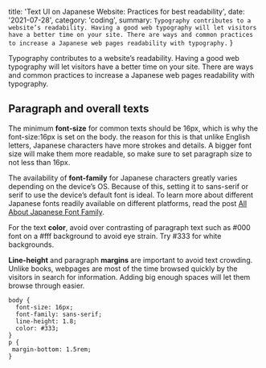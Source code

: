 
  title: 'Text UI on Japanese Website: Practices for best readability',
  date: '2021-07-28',
  category: 'coding',
  summary: `Typography contributes to a website’s readability. Having a good web typography will let visitors have a better time on your site. There are ways and common practices to increase a Japanese web pages readability with typography.`
}


Typography contributes to a website’s readability. Having a good web typography will let visitors have a better time on your site. There are ways and common practices to increase a Japanese web pages readability with typography.

## Paragraph and overall texts

The minimum **font-size** for common texts should be 16px, which is why the font-size:16px is set on the body. the reason for this is that unlike English letters, Japanese characters have more strokes and details. A bigger font size will make them more readable, so make sure to set paragraph size to not less than 16px.

The availability of **font-family** for Japanese characters greatly varies depending on the device’s OS. Because of this, setting it to sans-serif or serif to use the device’s default font is ideal. To learn more about different Japanese fonts readily available on different platforms, read the post [All About Japanese Font Family](/blog/japanese-font-family).

For the text **color**, avoid over contrasting of paragraph text such as #000 font on a #fff background to avoid eye strain. Try #333 for white backgrounds.

**Line-height** and paragraph **margins** are important to avoid text crowding. Unlike books, webpages are most of the time browsed quickly by the visitors in search for information. Adding big enough spaces will let them browse through easier.

```
body {
  font-size: 16px;
  font-family: sans-serif;
  line-height: 1.8;
  color: #333;
}
p {
 margin-bottom: 1.5rem;
}
```